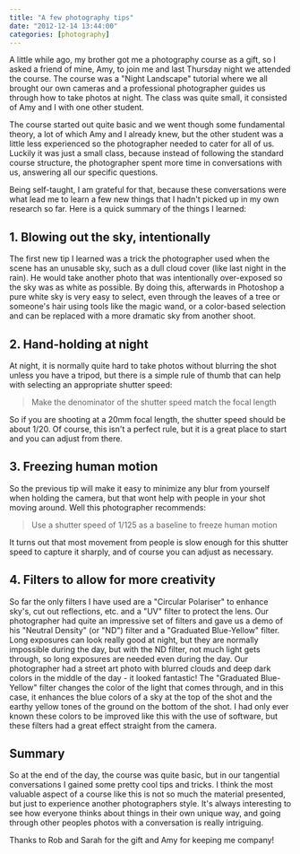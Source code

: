 ```yaml
---
title: "A few photography tips"
date: "2012-12-14 13:44:00"
categories: [photography]
---
```


A little while ago, my brother got me a photography course as a gift, so I asked
a friend of mine, Amy, to join me and last Thursday night we attended the
course. The course was a "Night Landscape" tutorial where we all brought our own
cameras and a professional photographer guides us through how to take photos at
night. The class was quite small, it consisted of Amy and I with one other
student.

The course started out quite basic and we went though some fundamental theory, a
lot of which Amy and I already knew, but the other student was a little less
experienced so the photographer needed to cater for all of us. Luckily it was
just a small class, because instead of following the standard course structure,
the photographer spent more time in conversations with us, answering all our
specific questions.

Being self-taught, I am grateful for that, because these conversations were what
lead me to learn a few new things that I hadn't picked up in my own research so
far. Here is a quick summary of the things I learned:

## 1. Blowing out the sky, intentionally

The first new tip I learned was a trick the photographer used when the scene has
an unusable sky, such as a dull cloud cover (like last night in the rain). He
would take another photo that was intentionally over-exposed so the sky was as
white as possible. By doing this, afterwards in Photoshop a pure white sky is
very easy to select, even through the leaves of a tree or someone's hair using
tools like the magic wand, or a color-based selection and can be replaced with a
more dramatic sky from another shoot.

## 2. Hand-holding at night

At night, it is normally quite hard to take photos without blurring the shot
unless you have a tripod, but there is a simple rule of thumb that can help with
selecting an appropriate shutter speed:

> Make the denominator of the shutter speed match the focal length

So if you are shooting at a 20mm focal length, the shutter speed should be about
1/20. Of course, this isn't a perfect rule, but it is a great place to start and
you can adjust from there.

## 3. Freezing human motion

So the previous tip will make it easy to minimize any blur from yourself when
holding the camera, but that wont help with people in your shot moving around.
Well this photographer recommends:

> Use a shutter speed of 1/125 as a baseline to freeze human motion

It turns out that most movement from people is slow enough for this shutter
speed to capture it sharply, and of course you can adjust as necessary.

## 4. Filters to allow for more creativity

So far the only filters I have used are a "Circular Polariser" to enhance sky's,
cut out reflections, etc. and a "UV" filter to protect the lens. Our
photographer had quite an impressive set of filters and gave us a demo of his
"Neutral Density" (or "ND") filter and a "Graduated Blue-Yellow" filter. Long
exposures can look really good at night, but they are normally impossible during
the day, but with the ND filter, not much light gets through, so long exposures
are needed even during the day. Our photographer had a street art photo with
blurred clouds and deep dark colors in the middle of the day - it looked
fantastic! The "Graduated Blue-Yellow" filter changes the color of the light
that comes through, and in this case, it enhances the blue colors of a sky at
the top of the shot and the earthy yellow tones of the ground on the bottom of
the shot. I had only ever known these colors to be improved like this with the
use of software, but these filters had a great effect straight from the camera.

## Summary

So at the end of the day, the course was quite basic, but in our tangential
conversations I gained some pretty cool tips and tricks. I think the most
valuable aspect of a course like this is not so much the material presented, but
just to experience another photographers style. It's always interesting to see
how everyone thinks about things in their own unique way, and going through
other peoples photos with a conversation is really intriguing.

Thanks to Rob and Sarah for the gift and Amy for keeping me company!
